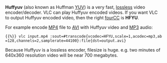 {{Codec video|id=HFYU}}
{{Mmwiki|HuffYUV}}

'''Huffyuv''' (also known as Huffman [[YUV]]) is a very fast, [[lossless]] video encoder/decoder. VLC can play Huffyuv encoded videos. If you want VLC to output Huffyuv encoded video, then the right [[fourCC]] is '''HFYU'''.

For example encode [[MP4]] file to [[AVI]] with Huffyuv video and [[MP3]] audio:
 {{%}} vlc input.mp4 :sout=#transcode{vcodec=HFYU,scale=1,acodec=mp3,ab=128,channels=2,samplerate=44100}:file{dst=output.avi}

Because Huffyuv is a lossless encoder, filesize is huge. e.g. two minutes of 640x360 resolution video will be near 700 megabytes.